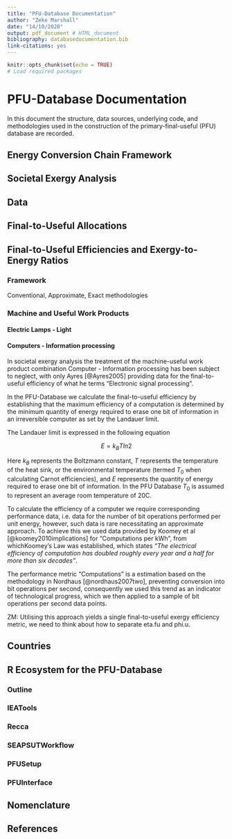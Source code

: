 ```yaml
---
title: "PFU-Database Documentation"
author: "Zeke Marshall"
date: "14/10/2020"
output: pdf_document # HTML_document
bibliography: databasedocumentation.bib
link-citations: yes
---
```


```r
knitr::opts_chunk$set(echo = TRUE)
# Load required packages

```

# PFU-Database Documentation

In this document the structure, data sources, underlying code, and methodologies used in the construction of the primary-final-useful (PFU) database are recorded.

## Energy Conversion Chain Framework

## Societal Exergy Analysis

## Data

## Final-to-Useful Allocations

## Final-to-Useful Efficiencies and Exergy-to-Energy Ratios

### Framework

Conventional, Approximate, Exact methodologies

### Machine and Useful Work Products

#### Electric Lamps - Light

#### Computers - Information processing

In societal exergy analysis the treatment of the machine-useful work product combination Computer - Information processing has been subject to neglect, with only Ayres [@Ayres2005] providing data for the final-to-useful efficiency of what he terms "Electronic signal processing".

In the PFU-Database we calculate the final-to-useful efficiency by establishing that the maximum efficiency of a computation is determined by the minimum quantity of energy required to erase one bit of information in an irreversible computer as set by the Landauer limit.

The Landauer limit is expressed in the following equation

$$
E = k_{B}Tln2
$$

Here $k_{B}$ represents the Boltzmann constant, $T$ represents the temperature of the heat sink, or the environmental temperature (termed $T_{0}$ when calculating Carnot efficiencies), and $E$ represents the quantity of energy required to erase one bit of information. In the PFU Database $T_{0}$ is assumed to represent an average room temperature of 20C.

To calculate the efficiency of a computer we require corresponding performance data, i.e. data for the number of bit operations performed per unit energy, however, such data is rare necessitating an approximate approach. To achieve this we used data provided by Koomey et al [@koomey2010implications] for "Computations per kWh", from whichKoomey's Law was established, which states *"The electrical efficiency of computation has doubled roughly every year and a half for more than six decades"*.

The performance metric "Computations" is a estimation based on the methodology in Nordhaus [@nordhaus2007two], preventing conversion into bit operations per second, consequently we used this trend as an indicator of technological progress, which we then applied to a sample of bit operations per second data points.

ZM: Utilising this approach yields a single final-to-useful exergy efficiency metric, we need to think about how to separate eta.fu and phi.u.

## Countries

## R Ecosystem for the PFU-Database

### Outline

### IEATools

### Recca

### SEAPSUTWorkflow

### PFUSetup

### PFUInterface

## Nomenclature

## References

